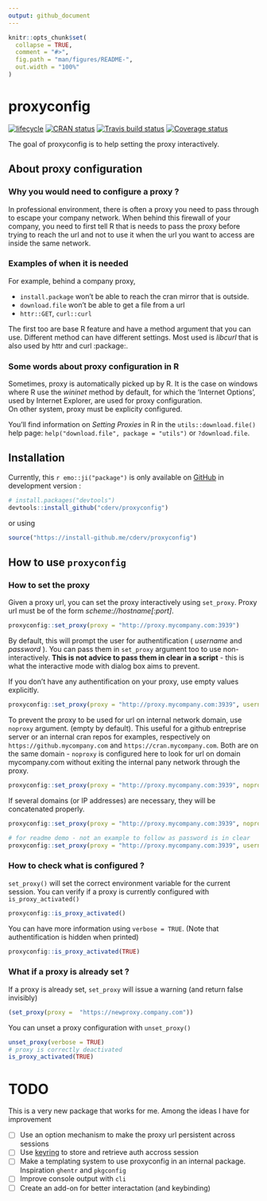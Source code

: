 ```yaml
---
output: github_document
---
```


<!-- README.md is generated from README.Rmd. Please edit that file -->

```r
knitr::opts_chunk$set(
  collapse = TRUE,
  comment = "#>",
  fig.path = "man/figures/README-",
  out.width = "100%"
)
```
# proxyconfig

[![lifecycle](https://img.shields.io/badge/lifecycle-experimental-orange.svg)](https://www.tidyverse.org/lifecycle/#experimental)
[![CRAN status](https://www.r-pkg.org/badges/version/proxyconfig)](https://cran.r-project.org/package=proxyconfig)
[![Travis build status](https://travis-ci.org/cderv/proxyconfig.svg?branch=master)](https://travis-ci.org/cderv/proxyconfig)
[![Coverage status](https://codecov.io/gh/cderv/proxyconfig/branch/master/graph/badge.svg)](https://codecov.io/github/cderv/proxyconfig?branch=master)



The goal of proxyconfig is to help setting the proxy interactively.  

## About proxy configuration

### Why you would need to configure a proxy ? 

In professional environment, there is often a proxy you need to pass through to escape your company network. When behind this firewall of your company, you need to first tell R that is needs to pass the proxy before trying to reach the url and not to use it when the url you want to access are inside the same network. 

### Examples of when it is needed

For example, behind a company proxy, 

+ `install.package` won't be able to reach the cran mirror that is outside. 
+ `download.file` won't be able to get a file from a url
+ `httr::GET`, `curl::curl` 

The first too are base R feature and have a method argument that you can use. Different method 
can have different settings. Most used is _libcurl_ that is also used by httr and curl :package:.

### Some words about proxy configuration in R

Sometimes, proxy is automatically picked up by R. It is the case on windows where R use the _wininet_ method by default, for which the 'Internet Options', used by Internet Explorer, are used for proxy configuration.   
On other system, proxy must be explicity configured. 

You'll find information on _Setting Proxies_ in R in the `utils::download.file()` help page:
`help("download.file", package = "utils")` or `?download.file`.


## Installation

Currently, this `r emo::ji("package")` is only available on [GitHub](https://github.com/) in development version :

```r
# install.packages("devtools")
devtools::install_github("cderv/proxyconfig")
```

or using

```r
source("https://install-github.me/cderv/proxyconfig")
```

## How to use `proxyconfig`

### How to set the proxy

Given a proxy url, you can set the proxy interactively using `set_proxy`. Proxy
url must be of the form _scheme://hostname[:port]_.

```r
proxyconfig::set_proxy(proxy = "http://proxy.mycompany.com:3939")
```

By default, this will prompt the user for authentification ( _username_ and _password_ ). You can pass them in `set_proxy` argument too to use non-interactively. **This is not advice to pass them in clear in a script** - this is what the interactive mode with dialog box aims to prevent. 


If you don't have any authentification on your proxy, use empty values explicitly.
```r
proxyconfig::set_proxy(proxy = "http://proxy.mycompany.com:3939", username = "", password = "")
```

To prevent the proxy to be used for url on internal network domain, use `noproxy` argument. (empty by default). This useful for a github entreprise server or an internal cran repos for examples, respectively on `https://github.mycompany.com` and `https://cran.mycompany.com`. Both are on the same domain - `noproxy` is configured here to look for url on domain mycompany.com without exiting the internal pany network through the proxy.

```r
proxyconfig::set_proxy(proxy = "http://proxy.mycompany.com:3939", noproxy = ".mycompany.com")
```

If several domains (or IP addresses) are necessary, they will be concatenated properly. 

```r
proxyconfig::set_proxy(proxy = "http://proxy.mycompany.com:3939", noproxy = c(".mycompany.com", "163.104.50.180"))
```

```r
# for readme demo - not an example to follow as password is in clear
proxyconfig::set_proxy(proxy = "http://proxy.mycompany.com:3939", username = "its", password = "me", noproxy = c(".mycompany.com", "163.104.50.180"), https = TRUE)
```

### How to check what is configured ? 

`set_proxy()` will set the correct environment variable for the current session. You can verify if a proxy is currently configured with `is_proxy_activated()`

```r
proxyconfig::is_proxy_activated()
```

You can have more information using `verbose = TRUE`. (Note that authentification is hidden when printed)

```r
proxyconfig::is_proxy_activated(TRUE)
```

### What if a proxy is already set ? 

If a proxy is already set, `set_proxy` will issue a warning (and return false invisibly)
```r
(set_proxy(proxy =  "https://newproxy.company.com"))
```

You can unset a proxy configuration with `unset_proxy()`
```r
unset_proxy(verbose = TRUE)
# proxy is correctly deactivated
is_proxy_activated(TRUE)
```


# TODO

This is a very new package that works for me. Among the ideas I have for improvement

 - [ ] Use an option mechanism to make the proxy url persistent across sessions
 - [ ] Use [keyring](https://github.com/r-lib/keyring) to store and retrieve auth accross session
 - [ ] Make a templating system to use proxyconfig in an internal package. Inspiration `ghentr` and `pkgconfig`
 - [ ] Improve console output with `cli`
 - [ ] Create an add-on for better interactation (and keybinding)


